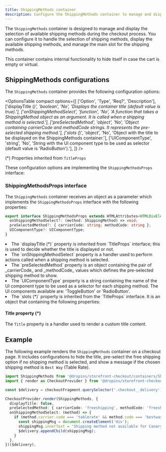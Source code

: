 ```yaml
---
title: ShippingMethods container
description: Configure the ShippingMethods container to manage and display available shipping methods during checkout.
---
```



The `ShippingMethods` container is designed to manage and display the selection of available shipping methods during the checkout process. You can configure it to handle the selection of shipping methods, display the available shipping methods, and manage the main slot for the shipping methods.

This container contains internal functionality to hide itself in case the cart is empty or virtual.

## ShippingMethods configurations

The `ShippingMethods` container provides the following configuration options:

<OptionsTable
  compact
  options={[
    ['Option', 'Type', 'Req?', 'Description'],
    ['displayTitle (*)', 'boolean', 'No', 'Displays the container title (default value is true).'],
    ['onShippingMethodSelect', 'function', 'No', 'A function that takes a ShippingMethod object as an argument. It is called when a shipping method is selected.'],
    ['preSelectedMethod', 'object', 'No', 'Object containing carrierCode and methodCode strings. It represents the pre-selected shipping method.'],
    ['slots (*)', 'object', 'No', 'Object with the title to be displayed on the ShippingMethods container.'],
    ['UIComponentType', 'string', 'No', 'String with the UI component type to be used as selector (default value is \'RadioButton\').'],
  ]}
/>

(*) Properties inherited from `TitleProps`

These configuration options are implementing the `ShippingMethodsProps` interface:

### ShippingMethodsProps interface

The `ShippingMethods` container receives an object as a parameter which implements the `ShippingMethodsProps` interface with the following properties:

```ts
export interface ShippingMethodsProps extends HTMLAttributes<HTMLDivElement>, TitleProps {
  onShippingMethodSelect?: (method: ShippingMethod) => void;
  preSelectedMethod?: { carrierCode: string; methodCode: string };
  UIComponentType?: UIComponentType;
}
```

<li>The `displayTitle (*)` property is inherited from `TitleProps` interface; this is used to decide whether the title is displayed or not.</li>

<li>The `onShippingMethodSelect` property is a handler used to perform actions called when a shipping method is selected.</li>

<li>The `preSelectedMethod` property is an object containing the pair of _carrierCode_ and _methodCode_ values which defines the pre-selected shipping method to show.</li>

<li>The `UIComponentType` property is a string containing the name of the UI component type to be used as a selector for each shipping method. The UI components available are: 'ToggleButton' or 'RadioButton'.</li>

<li>The `slots (*)` property is inherited from the `TitleProps` interface. It is an object that containing the following properties:</li>

#### Title property (*)

The `Title` property is a handler used to render a custom title content.

## Example

The following example renders the `ShippingMethods` container on a checkout page. It includes configurations to hide the title, pre-select the free shipping option if no shipping method is selected, and show a message if the chosen shipping method is `Best Way` (Table Rate).

```ts
import ShippingMethods from '@dropins/storefront-checkout/containers/ShippingMethods.js';
import { render as CheckoutProvider } from '@dropins/storefront-checkout/render.js';

const $delivery = checkoutFragment.querySelector('.checkout__delivery');

CheckoutProvider.render(ShippingMethods, {
  displayTitle: false,
  preSelectedMethod: { carrierCode: 'freeshipping', methodCode: 'freeshipping' },
  onShippingMethodSelect: (method) => {
    if (method.carrier.code === 'tablerate' && method.code === 'bestway') {
      const shippingMsg = document.createElement('div');
      shippingMsg.innerText = 'Shipping method not available for Canary Islands';
      $delivery.appendChild(shippingMsg);
    }
  },
})($delivery),
```